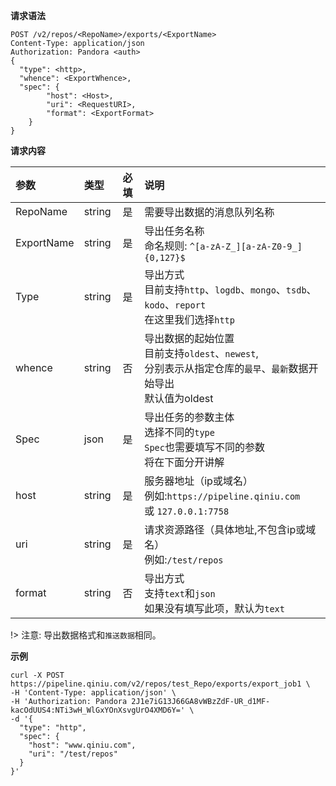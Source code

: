 **请求语法**

```
POST /v2/repos/<RepoName>/exports/<ExportName>
Content-Type: application/json
Authorization: Pandora <auth>
{
  "type": <http>,
  "whence": <ExportWhence>,
  "spec": {
		"host": <Host>,      
		"uri": <RequestURI>,
		"format": <ExportFormat>  
	}
}
```

**请求内容**

|参数|类型|必填|说明|
|:---|:---|:---:|:---|
| RepoName |string|是|需要导出数据的消息队列名称|
| ExportName |string|是|导出任务名称</br>命名规则: `^[a-zA-Z_][a-zA-Z0-9_]{0,127}$`|
| Type |string|是|导出方式</br>目前支持`http`、`logdb`、`mongo`、`tsdb`、`kodo`、`report`</br>在这里我们选择`http`|
|whence|string|否|导出数据的起始位置</br>目前支持`oldest`、`newest`,</br>分别表示从指定仓库的`最早`、`最新`数据开始导出</br>默认值为oldest|
| Spec |json|是|导出任务的参数主体</br>选择不同的`type`</br>`Spec`也需要填写不同的参数</br>将在下面分开讲解|
| host |string|是|服务器地址（ip或域名）</br>例如:`https://pipeline.qiniu.com` </br>或 `127.0.0.1:7758`|
| uri |string|是|请求资源路径（具体地址,不包含ip或域名）</br>例如:`/test/repos`|
| format |string|否|导出方式</br>支持`text`和`json`</br>如果没有填写此项，默认为`text`|

!> 注意: 导出数据格式和`推送数据`相同。

**示例**

```
curl -X POST https://pipeline.qiniu.com/v2/repos/test_Repo/exports/export_job1 \
-H 'Content-Type: application/json' \
-H 'Authorization: Pandora 2J1e7iG13J66GA8vWBzZdF-UR_d1MF-kacOdUUS4:NTi3wH_WlGxYOnXsvgUrO4XMD6Y=' \
-d '{
  "type": "http",
  "spec": {
	"host": "www.qiniu.com",
	"uri": "/test/repos"
  }
}'
```
